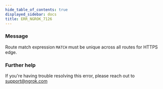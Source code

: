 ```yaml
---
hide_table_of_contents: true
displayed_sidebar: docs
title: ERR_NGROK_7126
---
```


### Message

Route match expression `MATCH` must be unique across all routes for HTTPS edge.

<ErrorDetails />

### Further help

If you're having trouble resolving this error, please reach out to [support@ngrok.com](mailto:support@ngrok.com?subject=Help%20with%20ERR_NGROK_7126)
